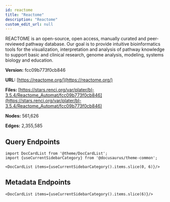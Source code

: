 ```yaml
---
id: reactome
title: "Reactome"
description: "Reactome"
custom_edit_url: null
---
```





REACTOME is an open-source, open access, manually curated and peer-reviewed pathway database. Our goal is to provide intuitive bioinformatics tools for the visualization, interpretation and analysis of pathway knowledge to support basic and clinical research, genome analysis, modeling, systems biology and education.

**Version:** fcc09b773f0cb846

**URL:** [https://reactome.org/](https://reactome.org/)

**Files:** [https://stars.renci.org/var/plater/bl-3.5.4/Reactome_Automat/fcc09b773f0cb846](https://stars.renci.org/var/plater/bl-3.5.4/Reactome_Automat/fcc09b773f0cb846)

**Nodes:** 561,626

**Edges:** 2,355,585





## Query Endpoints
```mdx-code-block
import DocCardList from '@theme/DocCardList';
import {useCurrentSidebarCategory} from '@docusaurus/theme-common';

<DocCardList items={useCurrentSidebarCategory().items.slice(0, 6)}/>
```

## Metadata Endpoints    
```mdx-code-block
<DocCardList items={useCurrentSidebarCategory().items.slice(6)}/>
```
      